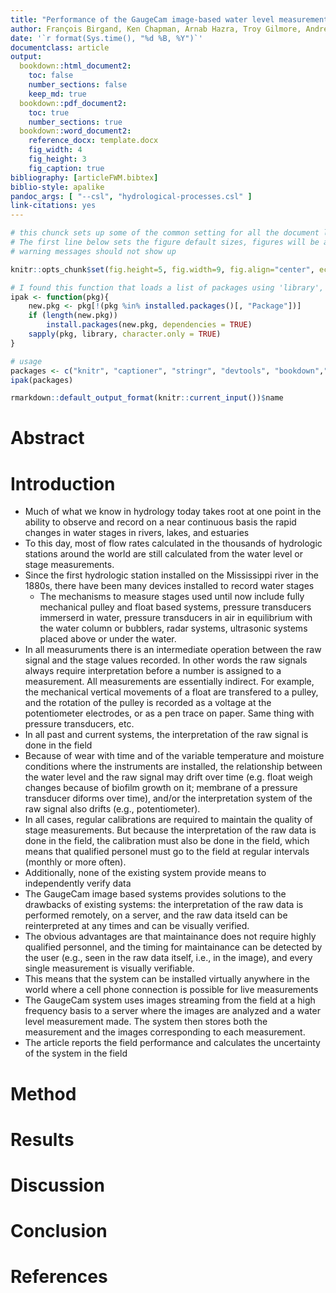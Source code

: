 ```yaml
---
title: "Performance of the GaugeCam image-based water level measurement system"
author: François Birgand, Ken Chapman, Arnab Hazra, Troy Gilmore, Andrew Brown, Ana-Maria Staicu
date: '`r format(Sys.time(), "%d %B, %Y")`'
documentclass: article
output: 
  bookdown::html_document2:
    toc: false
    number_sections: false
    keep_md: true
  bookdown::pdf_document2:
    toc: true
    number_sections: true
  bookdown::word_document2:
    reference_docx: template.docx
    fig_width: 4
    fig_height: 3
    fig_caption: true
bibliography: [articleFWM.bibtex]
biblio-style: apalike
pandoc_args: [ "--csl", "hydrological-processes.csl" ]
link-citations: yes
---
```


```r
# this chunck sets up some of the common setting for all the document later on.
# The first line below sets the figure default sizes, figures will be aligned, that the R code does not appear (echo=FALSE), and that the 
# warning messages should not show up

knitr::opts_chunk$set(fig.height=5, fig.width=9, fig.align="center", echo = FALSE, warning=FALSE)

# I found this function that loads a list of packages using 'library', and installs them if they are not installed. 
ipak <- function(pkg){
    new.pkg <- pkg[!(pkg %in% installed.packages()[, "Package"])]
    if (length(new.pkg)) 
        install.packages(new.pkg, dependencies = TRUE)
    sapply(pkg, library, character.only = TRUE)
}

# usage
packages <- c("knitr", "captioner", "stringr", "devtools", "bookdown","kableExtra")
ipak(packages)
```

```r
rmarkdown::default_output_format(knitr::current_input())$name
```

# Abstract

# Introduction

- Much of what we know in hydrology today takes root at one point in the ability to observe and record on a near continuous basis the rapid changes in water stages in rivers, lakes, and estuaries
- To this day, most of flow rates calculated in the thousands of hydrologic stations around the world are still calculated from the water level or stage measurements.
- Since the first hydrologic station installed on the Mississippi river in the 1880s, there have been many devices installed to record water stages
    - The mechanisms to measure stages used until now include fully mechanical pulley and float based systems, pressure transducers immerserd in water, pressure transducers in air in equilibrium with the water column or bubblers, radar systems, ultrasonic systems placed above or under the water. 
- In all measuruments there is an intermediate operation between the raw signal and the stage values recorded. In other words the raw signals always require interpretation before a number is assigned to a measurement.  All measurements are essentially indirect. For example, the mechanical vertical movements of a float are transfered to a pulley, and the rotation of the pulley is recorded as a voltage at the potentiometer electrodes, or as a pen trace on paper. Same thing with pressure transducers, etc.
- In all past and current systems, the interpretation of the raw signal is done in the field
- Because of wear with time and of the variable temperature and moisture conditions where the instruments are installed, the relationship between the water level and the raw signal may drift over time (e.g. float weigh changes because of biofilm growth on it; membrane of a pressure transducer diforms over time), and/or the interpretation system of the raw signal also drifts (e.g., potentiometer).
- In all cases, regular calibrations are required to maintain the quality of stage measurements. But because the interpretation of the raw data is done in the field, the calibration must also be done in the field, which means that qualified personel must go to the field at regular intervals (monthly or more often).
- Additionally, none of the existing system provide means to independently verify data
- The GaugeCam image based systems provides solutions to the drawbacks of existing systems: the interpretation of the raw data is performed remotely, on a server, and the raw data itseld can be reinterpreted at any times and can be visually verified. 
- The obvious advantages are that maintainance does not require highly qualified personnel, and the timing for maintainance can be detected by the user (e.g., seen in the raw data itself, i.e., in the image), and every single measurement is visually verifiable. 
- This means that the system can be installed virtually anywhere in the world where a cell phone connection is possible for live measurements
- The GaugeCam system uses images streaming from the field at a high frequency basis to a server where the images are analyzed and a water level measurement made. The system then stores both the measurement and the images corresponding to each measurement.
- The article reports the field performance and calculates the uncertainty of the system in the field

# Method

# Results

# Discussion

# Conclusion

# References



